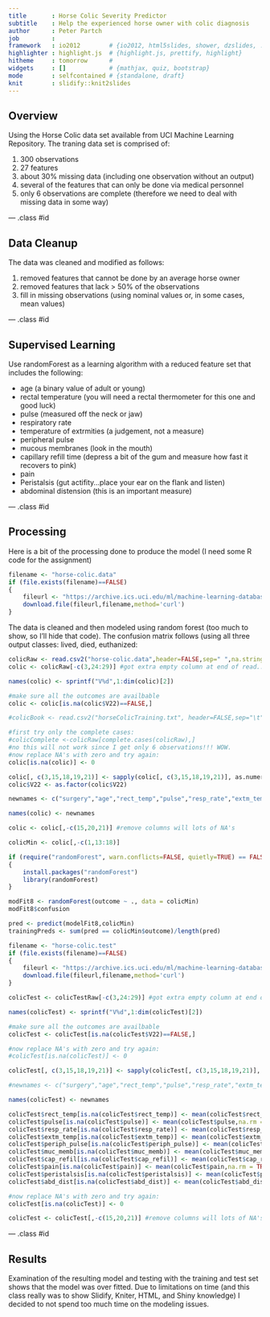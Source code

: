 ```yaml
---
title       : Horse Colic Severity Predictor
subtitle    : Help the experienced horse owner with colic diagnosis
author      : Peter Partch
job         : 
framework   : io2012        # {io2012, html5slides, shower, dzslides, ...}
highlighter : highlight.js  # {highlight.js, prettify, highlight}
hitheme     : tomorrow      # 
widgets     : []            # {mathjax, quiz, bootstrap}
mode        : selfcontained # {standalone, draft}
knit        : slidify::knit2slides
---
```


## Overview

Using the Horse Colic data set available from UCI Machine Learning Repository. The traning data set is comprised of:

1. 300 observations
2. 27 features
3. about 30% missing data (including one observation without an output)
4. several of the features that can only be done via medical personnel
5. only 6 observations are complete (therefore we need to deal with missing data in some way)


--- .class #id 

## Data Cleanup

The data was cleaned and modified as follows:

1. removed features that cannot be done by an average horse owner
2. removed features that lack > 50% of the observations
3. fill in missing observations (using nominal values or, in some cases, mean values)

--- .class #id 

## Supervised Learning

Use randomForest as a learning algorithm with a reduced feature set that includes the following:

* age (a binary value of adult or young)
* rectal temperature (you will need a rectal thermometer for this one and  good luck)
* pulse (measured off the neck or jaw)
* respiratory rate
* temperature of extrmities (a judgement, not a measure)
* peripheral pulse
* mucous membranes (look in the mouth)
* capillary refill time (depress a bit of the gum and measure how fast it recovers to pink)
* pain 
* Peristalsis (gut actifity...place your ear on the flank and listen)
* abdominal distension (this is an important measure)

--- .class #id 

## Processing

Here is a bit of the processing done to produce the model (I need some R code for the assignment)
```r
filename <- "horse-colic.data"
if (file.exists(filename)==FALSE)
{
    fileurl <- "https://archive.ics.uci.edu/ml/machine-learning-databases/horse-colic/horse-colic.data"
    download.file(fileurl,filename,method='curl')
}
```
The data is cleaned and then modeled using random forest (too much to show, so I'll hide that code). The confusion matrix follows (using all three output classes: lived, died, euthanized:
```r
colicRaw <- read.csv2("horse-colic.data",header=FALSE,sep=" ",na.strings="?", stringsAsFactors=FALSE)
colic <- colicRaw[-c(3,24:29)] #got extra empty column at end of read...so remove it

names(colic) <- sprintf("V%d",1:dim(colic)[2])

#make sure all the outcomes are availbable
colic <- colic[is.na(colic$V22)==FALSE,]

#colicBook <- read.csv2("horseColicTraining.txt", header=FALSE,sep="\t")

#first try only the complete cases:
#colicComplete <-colicRaw[complete.cases(colicRaw),]
#no this will not work since I get only 6 observations!!! WOW.
#now replace NA's with zero and try again:
colic[is.na(colic)] <- 0

colic[, c(3,15,18,19,21)] <- sapply(colic[, c(3,15,18,19,21)], as.numeric)
colic$V22 <- as.factor(colic$V22)

newnames <- c("surgery","age","rect_temp","pulse","resp_rate","extm_temp","periph_pulse","muc_memb","cap_refil","pain","peristalsis","abd_dist","nasog_tube","reflux","refluxPH","feces","abdomen","packed_cell","protein","abd_apper","abdomcentesis","outcome")

names(colic) <- newnames

colic <- colic[,-c(15,20,21)] #remove columns will lots of NA's

colicMin <- colic[,-c(1,13:18)]

if (require("randomForest", warn.conflicts=FALSE, quietly=TRUE) == FALSE)
{
    install.packages("randomForest")
    library(randomForest)
}

modFit8 <- randomForest(outcome ~ ., data = colicMin)
modFit8$confusion

pred <- predict(modelFit8,colicMin)
trainingPreds <- sum(pred == colicMin$outcome)/length(pred)

filename <- "horse-colic.test"
if (file.exists(filename)==FALSE)
{
    fileurl <- "https://archive.ics.uci.edu/ml/machine-learning-databases/horse-colic/horse-colic.test"
    download.file(fileurl,filename,method='curl')
}

colicTest <- colicTestRaw[-c(3,24:29)] #got extra empty column at end of read...so remove it

names(colicTest) <- sprintf("V%d",1:dim(colicTest)[2])

#make sure all the outcomes are availbable
colicTest <- colicTest[is.na(colicTest$V22)==FALSE,]

#now replace NA's with zero and try again:
#colicTest[is.na(colicTest)] <- 0

colicTest[, c(3,15,18,19,21)] <- sapply(colicTest[, c(3,15,18,19,21)], as.double)

#newnames <- c("surgery","age","rect_temp","pulse","resp_rate","extm_temp","periph_pulse","muc_memb","cap_refil","pain","peristalsis","abd_dist","nasog_tube","reflux","refluxPH","feces","abdomen","packed_cell","protein","abd_apper","abdomcentesis","outcome")

names(colicTest) <- newnames

colicTest$rect_temp[is.na(colicTest$rect_temp)] <- mean(colicTest$rect_temp,na.rm = TRUE)
colicTest$pulse[is.na(colicTest$pulse)] <- mean(colicTest$pulse,na.rm = TRUE)
colicTest$resp_rate[is.na(colicTest$resp_rate)] <- mean(colicTest$resp_rate,na.rm = TRUE)
colicTest$extm_temp[is.na(colicTest$extm_temp)] <- mean(colicTest$extm_temp,na.rm = TRUE)
colicTest$periph_pulse[is.na(colicTest$periph_pulse)] <- mean(colicTest$periph_pulse,na.rm = TRUE)
colicTest$muc_memb[is.na(colicTest$muc_memb)] <- mean(colicTest$muc_memb,na.rm = TRUE)
colicTest$cap_refil[is.na(colicTest$cap_refil)] <- mean(colicTest$cap_refil,na.rm = TRUE)
colicTest$pain[is.na(colicTest$pain)] <- mean(colicTest$pain,na.rm = TRUE)
colicTest$peristalsis[is.na(colicTest$peristalsis)] <- mean(colicTest$peristalsis,na.rm = TRUE)
colicTest$abd_dist[is.na(colicTest$abd_dist)] <- mean(colicTest$abd_dist,na.rm = TRUE)

#now replace NA's with zero and try again:
colicTest[is.na(colicTest)] <- 0

colicTest <- colicTest[,-c(15,20,21)] #remove columns will lots of NA's

```

--- .class #id 

## Results

Examination of the resulting model and testing with the training and test set shows that the model was over fitted. Due to limitations on time (and this class really was to show Slidify, Kniter, HTML, and Shiny knowledge) I decided to not spend too much time on the modeling issues.


